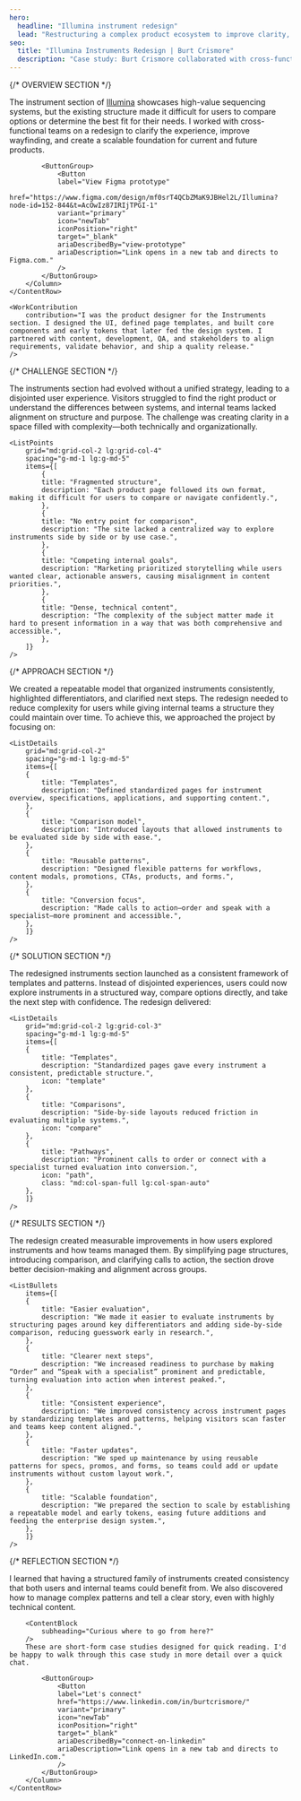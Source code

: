 ```yaml
---
hero:
  headline: "Illumina instrument redesign"
  lead: "Restructuring a complex product ecosystem to improve clarity, comparison, and scalability."
seo:
  title: "Illumina Instruments Redesign | Burt Crismore"
  description: "Case study: Burt Crismore collaborated with cross-functional teams to redesign Illumina's instrument section, improving clarity, navigation, and scalability for current and future sequencing products."
---
```



{/* OVERVIEW SECTION */}
<Section class="section-space section-row-gap" aria="overview-section">
	<ContentRow
		grid="lg:grid-col-6-6"
		spacing="content-row-gap"
	>
		<Column class="column-gap-fill">
			<ContentBlock
				aria="overview-section"
				heading="Project overview"
				headingTag="h2"
			/>
			<ProjectOverview
				data={[
				{
				heading: "Role",
				items: ["Product Designer", "Developer", "Delivery"]
				},
				{
				heading: "Skillset",
				items: ["Prototyping", "Usability Testing"]
				},
				{
				heading: "Tools",
				items: ["Figma", "Jira", "Confluence", "AEM"]
				},
				{
				heading: "Team",
				items: ["Project Manager", "Designer", "Strategist", "Engineer", "Analyst"]
				}
				]}
			/>
		</Column>
		<Column class="last-p">
			<ContentBlock
				subheading="A more scalable foundation"
				tags={["Product Design"]}
			/>
			The instrument section of <a href="http://www.illumina.com" target="_blank">Illumina</a> showcases high-value sequencing systems, but the existing structure made it difficult for users to compare options or determine the best fit for their needs. I worked with cross-functional teams on a redesign to clarify the experience, improve wayfinding, and create a scalable foundation for current and future products.

			<ButtonGroup>
				<Button 
				label="View Figma prototype"
				href="https://www.figma.com/design/mf0srT4QCbZMaK9JBHel2L/Illumina?node-id=152-844&t=AcOwIz87IRIjTPGI-1"
				variant="primary"
				icon="newTab"
				iconPosition="right"
				target="_blank"
				ariaDescribedBy="view-prototype"
				ariaDescription="Link opens in a new tab and directs to Figma.com."
				/>
			</ButtonGroup>
		</Column>
	</ContentRow>

	<WorkContribution
		contribution="I was the product designer for the Instruments section. I designed the UI, defined page templates, and built core components and early tokens that later fed the design system. I partnered with content, development, QA, and stakeholders to align requirements, validate behavior, and ship a quality release."
	/>
</Section>


{/* CHALLENGE SECTION */}
<Section class="section-space section-row-gap" aria="challenge-section">
	<ContentRow
		grid="lg:grid-col-6-6"
		spacing="content-row-gap"
	>
		<Column class="column-gap-fill">
		<ContentBlock
			aria="challenge-section"
			heading="The challenge"
			headingTag="h2"
			lead="Unifying a fragmented experience to help users find the right product and improve team alignment."
		/>
		</Column>
		<Column class="last-p">
		<ContentBlock
			subheading="Creating clarity filled with complexity"
		/>
		The instruments section had evolved without a unified strategy, leading to a disjointed user experience. Visitors struggled to find the right product or understand the differences between systems, and internal teams lacked alignment on structure and purpose. The challenge was creating clarity in a space filled with complexity—both technically and organizationally.
		</Column>
	</ContentRow>

	<ListPoints
		grid="md:grid-col-2 lg:grid-col-4"
		spacing="g-md-1 lg:g-md-5"
		items={[
			{
			title: "Fragmented structure",
			description: "Each product page followed its own format, making it difficult for users to compare or navigate confidently.",
			},
			{
			title: "No entry point for comparison",
			description: "The site lacked a centralized way to explore instruments side by side or by use case.",
			},
			{
			title: "Competing internal goals",
			description: "Marketing prioritized storytelling while users wanted clear, actionable answers, causing misalignment in content priorities.",
			},
			{
			title: "Dense, technical content",
			description: "The complexity of the subject matter made it hard to present information in a way that was both comprehensive and accessible.",
			},
		]}
	/>
</Section>


{/* APPROACH SECTION */}
<Section class="section-space section-row-gap" aria="approach-section">
	<ContentRow
		grid="lg:grid-col-6-6"
		spacing="content-row-gap"
	>
		<Column class="column-gap-fill">
		<ContentBlock
			aria="approach-section"
			heading="The approach"
			headingTag="h2"
			lead="Bringing structure and consistency to help users evaluate instruments with confidence."
		/>
		</Column>
		<Column class="last-p">
		<ContentBlock
			subheading="A framework for clarity"
		/>
		We created a repeatable model that organized instruments consistently, highlighted differentiators, and clarified next steps. The redesign needed to reduce complexity for users while giving internal teams a structure they could maintain over time. To achieve this, we approached the project by focusing on:
		</Column>
	</ContentRow>

	<ListDetails
		grid="md:grid-col-2"
		spacing="g-md-1 lg:g-md-5"
		items={[
		{
			title: "Templates",
			description: "Defined standardized pages for instrument overview, specifications, applications, and supporting content.",
		},
		{
			title: "Comparison model",
			description: "Introduced layouts that allowed instruments to be evaluated side by side with ease.",
		},
		{
			title: "Reusable patterns",
			description: "Designed flexible patterns for workflows, content modals, promotions, CTAs, products, and forms.",
		},
		{
			title: "Conversion focus",
			description: "Made calls to action—order and speak with a specialist—more prominent and accessible.",
		},
		]}
	/>
</Section>


{/* SOLUTION SECTION */}
<Section class="section-space section-row-gap" aria="solution-section">
	<ContentRow
		grid="lg:grid-col-6-6"
		spacing="content-row-gap"
	>
		<Column class="column-gap-fill">
		<ContentBlock
			aria="solution-section"
			heading="The solution"
			headingTag="h2"
			lead="Transforming fragmented pages into a unified section that simplified exploration and action."
		/>
		</Column>
		<Column class="last-p">
		<ContentBlock
			subheading="From fragmentation to focus"
		/>
		The redesigned instruments section launched as a consistent framework of templates and patterns. Instead of disjointed experiences, users could now explore instruments in a structured way, compare options directly, and take the next step with confidence. The redesign delivered:
		</Column>
	</ContentRow>

	<ListDetails
		grid="md:grid-col-2 lg:grid-col-3"
		spacing="g-md-1 lg:g-md-5"
		items={[
		{
			title: "Templates",
			description: "Standardized pages gave every instrument a consistent, predictable structure.",
			icon: "template"
		},
		{
			title: "Comparisons",
			description: "Side-by-side layouts reduced friction in evaluating multiple systems.",
			icon: "compare"
		},
		{
			title: "Pathways",
			description: "Prominent calls to order or connect with a specialist turned evaluation into conversion.",
			icon: "path",
			class: "md:col-span-full lg:col-span-auto"
		},
		]}
	/>
</Section>


{/* RESULTS SECTION */}
<Section class="section-space section-row-gap" aria="results-section">
	<ContentRow
		grid="lg:grid-col-6-6"
		spacing="content-row-gap"
	>
		<Column class="column-gap-fill">
		<ContentBlock
			aria="results-section"
			heading="The results"
			headingTag="h2"
			lead="Clearer navigation, easier evaluation, and stronger pathways to purchase."
		/>
		</Column>
		<Column class="last-p">
		<ContentBlock
			subheading="Results achieved"
		/>
		The redesign created measurable improvements in how users explored instruments and how teams managed them. By simplifying page structures, introducing comparison, and clarifying calls to action, the section drove better decision-making and alignment across groups.
		</Column>
	</ContentRow>

	<ListBullets
		items={[
		{
			title: "Easier evaluation",
			description: "We made it easier to evaluate instruments by structuring pages around key differentiators and adding side-by-side comparison, reducing guesswork early in research.",
		},
		{
			title: "Clearer next steps",
			description: "We increased readiness to purchase by making “Order” and “Speak with a specialist” prominent and predictable, turning evaluation into action when interest peaked.",
		},
		{
			title: "Consistent experience",
			description: "We improved consistency across instrument pages by standardizing templates and patterns, helping visitors scan faster and teams keep content aligned.",
		},
		{
			title: "Faster updates",
			description: "We sped up maintenance by using reusable patterns for specs, promos, and forms, so teams could add or update instruments without custom layout work.",
		},
		{
			title: "Scalable foundation",
			description: "We prepared the section to scale by establishing a repeatable model and early tokens, easing future additions and feeding the enterprise design system.",
		},
		]}
	/>
</Section>


{/* REFLECTION SECTION */}
<Section class="section-space section-row-gap" aria="reflection-section">
	<ContentRow
		grid="lg:grid-col-6-6"
		spacing="content-row-gap"
	>
		<Column class="column-gap-fill">
		<ContentBlock
			aria="reflection-section"
			heading="Reflection"
			headingTag="h2"
			lead="Consistency across instruments meant clarity for users and efficiency for teams."
		/>
		</Column>
		<Column class="last-p">
		<ContentBlock
			subheading="Balancing patterns with storytelling"
		/>
		I learned that having a structured family of instruments created consistency that both users and internal teams could benefit from. We also discovered how to manage complex patterns and tell a clear story, even with highly technical content.

		<ContentBlock
			subheading="Curious where to go from here?"
		/>
		These are short-form case studies designed for quick reading. I'd be happy to walk through this case study in more detail over a quick chat.

			<ButtonGroup>
				<Button 
				label="Let's connect"
				href="https://www.linkedin.com/in/burtcrismore/"
				variant="primary"
				icon="newTab"
				iconPosition="right"
				target="_blank"
				ariaDescribedBy="connect-on-linkedin"
				ariaDescription="Link opens in a new tab and directs to LinkedIn.com."
				/>
			</ButtonGroup>
		</Column>
	</ContentRow>
</Section>